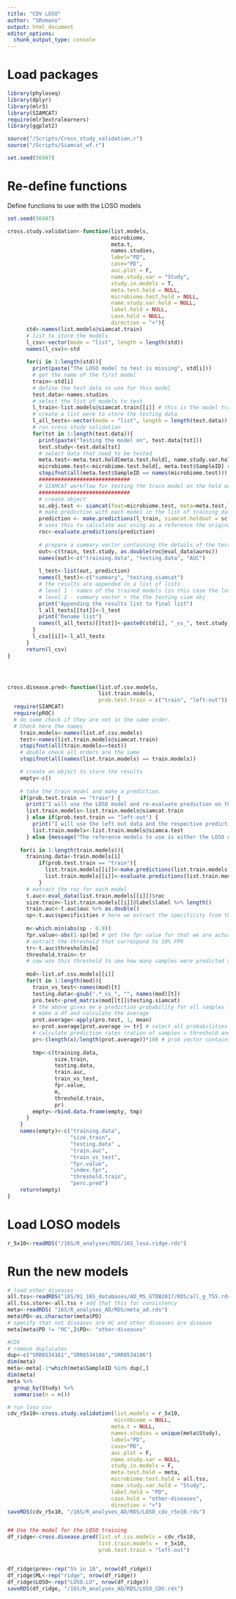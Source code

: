 ```yaml
---
title: "CDV LOSO"
author: "SRomano"
output: html_document
editor_options: 
  chunk_output_type: console
---
```


# Load packages

```r
library(phyloseq)
library(dplyr)
library(mlr3)
library(SIAMCAT)
require(mlr3extralearners)
library(ggplot2)

source("/Scripts/Cross_study_validation.r")
source("/Scripts/Siamcat_wf.r")

set.seed(56987)
```

# Re-define functions
Define functions to use with the LOSO models
```r
set.seed(56987)

cross.study.validation<-function(list.models,
                                 microbiome,
                                 meta.t,
                                 names.studies,
                                 label="PD", 
                                 case="PD",
                                 auc.plot = F,
                                 name.study.var = "Study",
                                 study.in.models = T,
                                 meta.test.hold = NULL,
                                 microbiome.test.hold = NULL,
                                 name.study.var.hold = NULL,
                                 label.hold = NULL,
                                 case.hold = NULL,
                                 direction = "<"){
      std<-names(list.models@siamcat.train) 
      # list to store the models
      l_csv<-vector(mode = "list", length = length(std))
      names(l_csv)<-std
      
      for(i in 1:length(std)){
        print(paste("The LOSO model to test is missing", std[i]))
        # get the name of the first model
        train<-std[i]
        # define the test data to use for this model
        test.data<-names.studies
        # select the list of models to test
        l_train<-list.models@siamcat.train[[i]] # this is the model trained on the original data
        # create a list were to store the testing data
        l_all_tests<-vector(mode = "list", length = length(test.data))
        # run cross study validation
        for(tst in 1:length(test.data)){
          print(paste("Testing the model on", test.data[tst]))
          test.study<-test.data[tst]
          # select data that need to be tested
          meta.test<-meta.test.hold[meta.test.hold[, name.study.var.hold] == test.study,] # these are other meta for the testing data
          microbiome.test<-microbiome.test.hold[, meta.test$SampleID] # these are the microbiome for the testing data
          stopifnot(all(meta.test$SampleID == names(microbiome.test)))
          ############################# 
          # SIAMCAT workflow for testing the train model on the hold out data sets
          #############################
          # create object
          sc.obj.test <- siamcat(feat=microbiome.test, meta=meta.test,label=label.hold, case=case.hold)
          # make prediction with each model in the list of training data
          prediction <- make.predictions(l_train, siamcat.holdout = sc.obj.test)
          # uses this to calculate auc using as a reference the original meta data of the testing set
          roc<-evaluate.predictions(prediction) 
          
          # prepare a summary vector containing the details of the tests
          out<-c(train, test.study, as.double(roc@eval_data$auroc))
          names(out)<-c("training.data", "testing.data", "AUC")
          
          l_test<-list(out, prediction)
          names(l_test)<-c("summary", "testing.siamcat")
          # the results are appended in a list of lists
          # level 1 - names of the trained models (in this case the loso built leaving out X dataset)
          # level 2 - summary vector + the the testing siam obj
          print("Appending the results list to final list")
          l_all_tests[[tst]]<-l_test
          print("Rename list")
          names(l_all_tests)[[tst]]<-paste0(std[i], "_vs_", test.study)
        }
        l_csv[[i]]<-l_all_tests
      }
      return(l_csv)
}




cross.disease.pred<-function(list.of.csv.models,
                             list.train.models,
                             prob.test.train = c("train", "left-out")) {
  require(SIAMCAT)
  require(pROC)
  # do some check if they are not in the same order.
  # Check here the names
    train.models<-names(list.of.csv.models)
    test<-names(list.train.models@siamcat.train)
    stopifnot(all(train.models==test))
    # double check all orders are the same
    stopifnot(all(names(list.train.models) == train.models))

    # create an object to store the results
    empty<-c()
    
    # take the train model and make a prediction. 
    if(prob.test.train == "train") {
      print("I will use the LOSO model and re-evaluate prediction on the data")
      list.train.models<-list.train.models@siamcat.train
      } else if(prob.test.train == "left-out") {
        print("I will use the left out data and the respective predictions")
        list.train.models<-list.train.models@siamca.test
      } else {message("The reference models to use is either the LOSO or the left out study in the LOSO")}
    
    for(i in 1:length(train.models)){
      training.data<-train.models[i]
          if(prob.test.train == "train"){
            list.train.models[[i]]<-make.predictions(list.train.models[[i]])
            list.train.models[[i]]<-evaluate.predictions(list.train.models[[i]])
          }
      # extract the roc for each model
      t.auc<-eval_data(list.train.models[[i]])$roc
      size.train<-list.train.models[[i]]@label$label %>% length()
      train.auc<-t.auc$auc %>% as.double()
      sp<-t.auc$specificities # here we extract the specificity from the auc predictions
      
      m<-which.min(abs(sp - 0.9)) 
      fpr.value<-abs(1-sp)[m] # get the fpr value for that we are actually selecting, as a double check
      # extract the threshold that correspond to 10% FPR
      tr<-t.auc$thresholds[m]
      threshold.train<-tr
      # now use this threshold to see how many samples were predicted above it in the testing data set of the other disease
   
      mod<-list.of.csv.models[[i]]
      for(t in 1:length(mod)){
        train_vs_test<-names(mod)[t]
        testing.data<-gsub(".*_vs_", "", names(mod)[t])
        pro.test<-pred_matrix(mod[[t]]$testing.siamcat) 
        # the above gives me a prediction probability for all samples for all 10 repetition of the 10 models in the CV.
        # make a df and calculate the average
        prot.average<-apply(pro.test, 1, mean)
        x<-prot.average[prot.average >= tr] # select all probabilities >= to the 10% FPR threshold
        # calculate prediction rates (ration of samples > threshold and total sample in testing data)
        pr<-(length(x)/length(prot.average))*100 # prob vector contains all values for all samples in the testing set. 
        
        tmp<-c(training.data, 
               size.train,
               testing.data,
               train.auc,
               train_vs_test,
               fpr.value,
               m, 
               threshold.train,
               pr)
        empty<-rbind.data.frame(empty, tmp)
      }
    }
    names(empty)<-c("training.data",
                    "size.train",
                    "testing.data" ,
                    "train.auc",
                    "train_vs_test",
                    "fpr.value",
                    "index.fpr",
                    "threshold.train",
                    "perc.pred")
    return(empty)
}

```

# Load LOSO models
```r
r_5x10<-readRDS("/16S/R_analyses/RDS/16S_loso.ridge.rds")
```

# Run the new models

```r
# load other diseases
all.tss<-readRDS("16S/01_16S_databases/AD_MS_GTDB2017/RDS/all_g_TSS.rds")
all.tss.store<-all.tss # add that this for consistency
meta<-readRDS( "16S/R_analyses_AD/RDS/meta_ad.rds")
meta$PD<-as.character(meta$PD)
# specify that not diseases are HC and other diseases are disease
meta[meta$PD != "HC",]$PD<- "other-diseases"

#CDV
# remove duplicates
dup<-c("SRR8534161","SRR8534166","SRR8534186")
dim(meta)
meta<-meta[-1*which(meta$SampleID %in% dup),]
dim(meta)
meta %>%
  group_by(Study) %>%
  summarise(n = n())

# run loso csv
cdv_r5x10<-cross.study.validation(list.models = r_5x10, 
                                  microbiome = NULL,
                                 meta.t = NULL,
                                 names.studies = unique(meta$Study),
                                 label="PD", 
                                 case="PD",
                                 auc.plot = F,
                                 name.study.var = NULL, 
                                 study.in.models = F,
                                 meta.test.hold = meta,
                                 microbiome.test.hold = all.tss,
                                 name.study.var.hold = "Study",
                                 label.hold = "PD",
                                 case.hold = "other-diseases",
                                 direction = "<")
saveRDS(cdv_r5x10, "/16S/R_analyses_AD/RDS/LOSO_cdv_r5x10.rds")


## Use the model for the LOSO training
df_ridge<-cross.disease.pred(list.of.csv.models = cdv_r5x10, 
                             list.train.models =  r_5x10,
                             prob.test.train = "left-out")


df_ridge$prev<-rep("5% in 10", nrow(df_ridge))
df_ridge$ML<-rep("ridge", nrow(df_ridge))
df_ridge$LOSO<-rep("LOSO.LO", nrow(df_ridge))
saveRDS(df_ridge, "/16S/R_analyses_AD/RDS/LOSO_CDV.rds")

```
